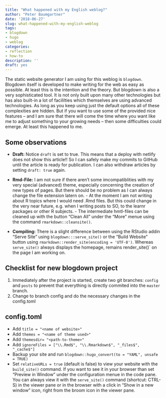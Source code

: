 ```yaml
---
title: "What happened with my English weblog?"
author: "Peter Baumgartner"
date: '2018-06-27'
slug: what-happened-with-my-english-weblog
tags:
- blogdown
- hugo
- weblog
categories:
- reflection
- how-to
description: ''
draft: yes
---
```


The static website generator I am using for this weblog is `blogdown`. Blogdown itself is developed to make writing for the web as easy as possible. At least this is the intention and the theory. But blogdown is also a very sophisticated tool. It is not only built upon many other technologies but has also built-in a lot of facililties which themselves are using advanced technologies. As long as you keep using just the default options all of these complexities are hidden. But if you want to use some of the provided nice features -- and I am sure that there will come the time where you want like me to adjust something to your growing needs -- then some difficulties could emerge. At least this happened to me.

## Some observations

+ **Draft:** Notice `draft` is set to true. This means that a deploy with netlify does not show this article!! So I can safely make my commits to GitHub until the article is ready for publication. I can also withdraw articles by setting `draft: true` again.

+ **Rmd-File:** I am not sure if there aren't some imcompatiblities with my very special (advanced) theme, especially concerning the creation of new types of pages. But there should be no problem as I can always change the file extension latern on. 
        - At the moment I am not writing about R topics where I would need .Rmd files. But this could change in the very near future, e.g. when I writing posts to SO, to the learnr packages or other R subjects. 
        - The intermediate hmtl-files can be cleaned up with the button "Clean All" under the "More" menue using the command `rmarkdown::cleansite()`.

+ **Compiling:** There is a slight difference between using the RStudio addin "Serve Site" using `blogdown:::serve_site()` or the "Build Website" button using `rmarkdown::render_site(encoding = 'UTF-8')`. Whereas `serve_site()` always displays the homepage, remains render_site()` on the page I am working on.

## Checklist for new blogdown project

1. Immediately after the project is started, create two git branches: `config` and `posts` to prevent that everything is directly commited into the `master` branch.
2. Change to branch config and do the necessary changes in the config.toml


## config.toml

+ Add `title = "<name of website>"`
+ Add `themes = "<name of theme used>"`
+ Add `themesdir= "<path-to-theme>"`
+ Add `ignoreFiles = ["\\.Rmd$", "\\.Rmarkdown$", "_files$", "_cache$"]`
+ Backup your site and run `blogdown::hugo_convert(to = "YAML", unsafe = TRUE)`
+ Set `relativeURLs = true` (default is false) to view your website with the `build_site()` command. If you want to see it in your browser than set "Preview in Window" under the configuration menue in the code pane. You can always view it with the `serve_site()` command (shortcut: CTRL-S) in the viewer pane or in the browser with a click in "Show in a new window" icon, right from the broom icon in the viewer pane.


